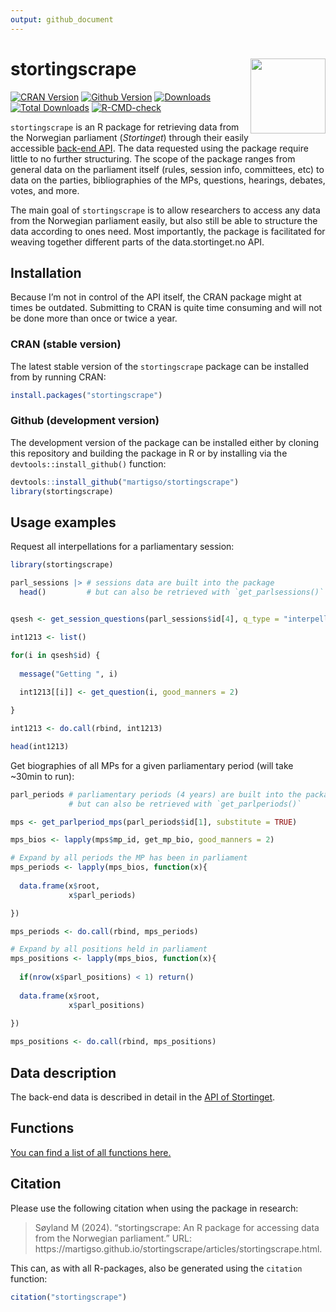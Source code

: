 ```yaml
---
output: github_document
---
```


# stortingscrape <img src="man/figures/stortingscrape.png" align="right" width="120"/>

<!-- badges: start -->
[![CRAN Version](http://www.r-pkg.org/badges/version/stortingscrape)](https://cran.r-project.org/package=stortingscrape)
[![Github Version](https://img.shields.io/github/r-package/v/martigso/stortingscrape?color=yellowgreen)](https://github.com/martigso/stortingscrape)
[![Downloads](https://cranlogs.r-pkg.org/badges/stortingscrape)](https://cran.r-project.org/package=stortingscrape)
[![Total Downloads](https://cranlogs.r-pkg.org/badges/grand-total/stortingscrape?color=orange)](https://cran.r-project.org/package=stortingscrape)
[![R-CMD-check](https://github.com/martigso/stortingscrape/actions/workflows/check-standard.yaml/badge.svg)](https://github.com/martigso/stortingscrape/actions/workflows/check-standard.yaml)
<!-- badges: end -->


`stortingscrape` is an R package for retrieving data from the Norwegian parliament
(*Stortinget*) through their easily accessible [back-end API](https://data.stortinget.no). 
The data
requested using the package require little to no further structuring. The scope
of the package ranges from general data on the
parliament itself (rules, session info, committees, etc) to data on the parties,
bibliographies of the MPs, questions, hearings, debates, votes, and more.

The main goal of `stortingscrape` is to allow researchers to access any data
from the Norwegian parliament easily, but also still be able to structure the
data according to ones need. Most importantly, the package is facilitated for
weaving together different parts of the data.stortinget.no API.

## Installation

Because I'm not in control of the API itself, the CRAN package might at times be
outdated. Submitting to CRAN is quite time consuming and will not be done more than
once or twice a year.

### CRAN (stable version)

The latest stable version of the `stortingscrape` package can be installed from 
by running CRAN:

```r
install.packages("stortingscrape")
```

### Github (development version)

The development version of the package can be installed either by cloning this 
repository and building the package in R or by installing via the 
`devtools::install_github()` function:

```r
devtools::install_github("martigso/stortingscrape")
library(stortingscrape)
```

## Usage examples

Request all interpellations for a parliamentary session:

```r

library(stortingscrape)

parl_sessions |> # sessions data are built into the package
  head()         # but can also be retrieved with `get_parlsessions()`


qsesh <- get_session_questions(parl_sessions$id[4], q_type = "interpellasjoner")

int1213 <- list()

for(i in qsesh$id) {
  
  message("Getting ", i)
  
  int1213[[i]] <- get_question(i, good_manners = 2)

}

int1213 <- do.call(rbind, int1213)

head(int1213)
```

Get biographies of all MPs for a given parliamentary period (will take ~30min to run):

```r

parl_periods # parliamentary periods (4 years) are built into the package,
             # but can also be retrieved with `get_parlperiods()`

mps <- get_parlperiod_mps(parl_periods$id[1], substitute = TRUE)

mps_bios <- lapply(mps$mp_id, get_mp_bio, good_manners = 2)

# Expand by all periods the MP has been in parliament
mps_periods <- lapply(mps_bios, function(x){
  
  data.frame(x$root,
             x$parl_periods)

})

mps_periods <- do.call(rbind, mps_periods)

# Expand by all positions held in parliament
mps_positions <- lapply(mps_bios, function(x){
  
  if(nrow(x$parl_positions) < 1) return()
  
  data.frame(x$root,
             x$parl_positions)
  
})

mps_positions <- do.call(rbind, mps_positions)

```

## Data description

The back-end data is described in detail in the 
[API of Stortinget](https://data.stortinget.no/dokumentasjon-og-hjelp/). 

## Functions

[You can find a list of all functions here.](https://martigso.github.io/stortingscrape/functions.html)

## Citation

Please use the following citation when using the package in research:

> Søyland M (2024). “stortingscrape: An R package for accessing data from the Norwegian parliament.” URL: https://martigso.github.io/stortingscrape/articles/stortingscrape.html.

This can, as with all R-packages, also be generated using the `citation` function:

```r
citation("stortingscrape")
```